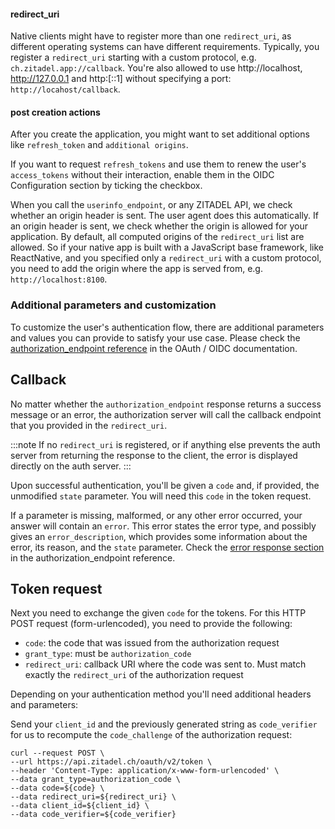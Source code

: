 #### redirect_uri

Native clients might have to register more than one `redirect_uri`, as different operating systems can have different requirements.
Typically, you register a `redirect_uri` starting with a custom protocol, e.g. `ch.zitadel.app://callback`.
You're also allowed to use http://localhost, http://127.0.0.1 and http:[::1] without specifying a port: `http://locahost/callback`.

#### post creation actions

After you create the application, you might want to set additional options like `refresh_token` and `additional origins`.

If you want to request `refresh_tokens` and use them to renew the user's `access_tokens` without their interaction,
enable them in the OIDC Configuration section by ticking the checkbox.

When you call the `userinfo_endpoint`, or any ZITADEL API, we check whether an origin header is sent.
The user agent does this automatically.
If an origin header is sent, we check whether the origin is allowed for your application.
By default, all computed origins of the `redirect_uri` list are allowed.
So if your native app is built with a JavaScript base framework, like ReactNative, and you specified only a `redirect_uri`
with a custom protocol, you need to add the origin where the app is served from, e.g. `http://localhost:8100`.

### Additional parameters and customization

To customize the user's authentication flow, there are additional parameters and values you can provide to satisfy your use case.
Please check the [authorization_endpoint reference](/docs/apis/openidoauth/endpoints#authorization_endpoint) in the OAuth / OIDC documentation.


## Callback

No matter whether the `authorization_endpoint` response returns a success message or an error,
the authorization server will call the callback endpoint that you provided in the `redirect_uri`.

:::note
If no `redirect_uri` is registered, or if anything else prevents the auth server from returning the response to the client,
the error is displayed directly on the auth server.
:::

Upon successful authentication, you'll be given a `code` and, if provided, the unmodified `state` parameter.
You will need this `code` in the token request.

If a parameter is missing, malformed, or any other error occurred, your answer will contain an `error`.
This error states the error type, and possibly gives an `error_description`, which provides some information about the error, its reason, and the `state` parameter.
Check the [error response section](/docs/apis/openidoauth/endpoints#error-response) in the authorization_endpoint reference.

## Token request

Next you need to exchange the given `code` for the tokens.
For this HTTP POST request (form-urlencoded), you need to provide the following:

- `code`: the code that was issued from the authorization request
- `grant_type`: must be `authorization_code`
- `redirect_uri`: callback URI where the code was sent to. Must match exactly the `redirect_uri` of the authorization request

Depending on your authentication method you'll need additional headers and parameters:

Send your `client_id` and the previously generated string as `code_verifier` for us to recompute the `code_challenge` of the authorization request:

```curl
curl --request POST \
--url https://api.zitadel.ch/oauth/v2/token \
--header 'Content-Type: application/x-www-form-urlencoded' \
--data grant_type=authorization_code \
--data code=${code} \
--data redirect_uri=${redirect_uri} \
--data client_id=${client_id} \
--data code_verifier=${code_verifier}
```
